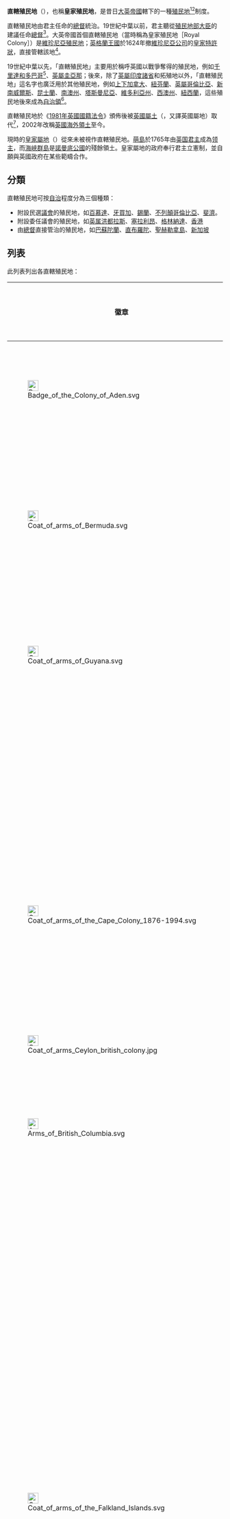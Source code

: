 {{noteTA
|G1=地名
|G2=USState
|G3=PoliticiansUK
|G4=UK Places
|G5=People
}}
'''直轄殖民地'''（{{lang-en|Crown colony}}），也稱'''皇家殖民地'''，是昔日[[大英帝國|大英帝國]]轄下的一種[[殖民地|殖民地]]<ref>{{cite web|url=http://lcweb2.loc.gov/frd/cs/caribbean_islands/cx_glos.html|work=U.S. Library of Congress|title=Glossary of terms|access-date=2013-06-22|archive-date=2012-07-20|archive-url=https://archive.is/20120720020222/lcweb2.loc.gov/frd/cs/caribbean_islands/cx_glos.html|dead-url=no}}</ref><ref>{{cite web|url=http://www.askoxford.com/concise_oed/crowncolony?view=uk|work=Compact Oxford English Dictionary|title="Crown colony"|access-date=2013-06-22|archive-date=2020-03-13|archive-url=https://web.archive.org/web/20200313132731/https://languages.oup.com/|dead-url=no}}</ref>制度。

直轄殖民地由君主任命的[[總督|總督]]統治。19世紀中葉以前，君主聽從[[殖民地部大臣|殖民地部大臣]]的建議任命[[總督|總督]]<ref>[[#refJenks|Jenks]], p. 70.</ref>。大英帝國首個直轄殖民地（當時稱為皇家殖民地［Royal Colony］）是[[維珍尼亞殖民地|維珍尼亞殖民地]]；[[英格蘭王國|英格蘭王國]]於1624年撤[[:維吉尼亞公司|維珍尼亞公司]]的[[皇家特許狀|皇家特許狀]]，直接管轄該地<ref>[[#refOHBEv3|Porter]], p. 477.</ref>。

19世紀中葉以先，「直轄殖民地」主要用於稱呼英國以戰爭奪得的殖民地，例如[[千里達和多巴哥|千里達和多巴哥]]<ref>[http://www.ttparliament.org/about.php?mid=50 History of Parliament: Parliament of Trinidad and Tobago] {{Wayback|url=http://www.ttparliament.org/about.php?mid=50 |date=20170613232939 }} - Parliament of Trinidad and Tobago.</ref>、[[英屬圭亞那|英屬圭亞那]]；後來，除了[[英屬印度諸省|英屬印度諸省]]和拓殖地以外，「直轄殖民地」這名字也廣泛用於其他殖民地，例如[[加拿大|上下加拿大]]、[[紐芬蘭自治領|紐芬蘭]]、[[英屬哥倫比亞|英屬哥倫比亞]]、[[新南威爾斯|新南威爾斯]]、[[昆士蘭|昆士蘭]]、[[南澳州|南澳州]]、[[塔斯曼尼亞|塔斯曼尼亞]]、[[維多利亞州|維多利亞州]]、[[西澳州|西澳州]]、[[紐西蘭|紐西蘭]]，這些殖民地後來成為[[自治領|自治領]]<ref>[[#refHDBE|Olson]], p. 343.</ref>。

直轄殖民地於《[[1981年英國國籍法令|1981年英國國籍法令]]》頒佈後被[[英國屬土|英國屬土]]（{{lang-en|British dependent territory}}，又譯英國屬地）取代<ref>{{cite web| title=British Overseas Territories Act 2002| author=| publisher=www.legislation.gov.uk| url=http://www.legislation.gov.uk/ukpga/2002/8/contents| access-date=2014-09-17| archive-date=2016-01-30| archive-url=https://web.archive.org/web/20160130040455/http://www.legislation.gov.uk/ukpga/2002/8/contents| dead-url=no}}</ref>，2002年改稱[[英國海外領土|英國海外領土]]至今。

現時的[[英國皇家屬地|皇家屬地]]（{{lang-en|Crown Dependencies}}）從來未被視作直轄殖民地。[[萌島|萌島]]於1765年由[[英国君主|英国君主]]成為[[马恩岛领主|领主]]，而[[海峽群島|海峽群島]]是[[諾曼底公國|諾曼底公國]]的殘餘領土。皇家屬地的政府奉行君主立憲制，並自願與英國政府在某些範疇合作。

==分類==
直轄殖民地可按[[自治|自治]]程度分為三個種類：
*附設民選[[議會|議會]]的殖民地，如[[百慕達|百慕達]]、[[牙買加|牙買加]]、[[錫蘭|錫蘭]]、[[不列顛哥倫比亞|不列顛哥倫比亞]]、[[斐濟|斐濟]]。
*附設委任議會的殖民地，如[[英属洪都拉斯|英属洪都拉斯]]、[[塞拉利昂|塞拉利昂]]、[[格林納達|格林納達]]、[[香港殖民地時期|香港]]
*由[[總督|總督]]直接管治的殖民地，如[[巴蘇陀蘭|巴蘇陀蘭]]、[[直布羅陀|直布羅陀]]、[[聖赫勒拿島|聖赫勒拿島]]、[[新加坡|新加坡]]

==列表==
此列表列出各直轄殖民地{{ref|a|a}}：

{| class="wikitable plainrowheaders" class="wikitable sortable"
|-
! 徽章
! 殖民地
! 英文名稱
! 起
! 止
! class="unsortable"|地位改變原因
! 現狀
|-
|[[File:Badge_of_the_Colony_of_Aden.svg|25px]]
| {{flagicon|Aden}} [[亞丁殖民地|亞丁]]
| {{lang|en|Aden}}
| 1937年
| 1967年
| 成為[[南阿拉伯聯邦|南阿拉伯聯邦]][[亞丁州|亞丁州]]的一部份
| [[也門共和國|也門共和國]][[亞丁|亞丁市]]
|-
|
| {{flagicon|Lesotho|colonial}} [[巴蘇陀蘭|巴蘇陀蘭]]
| {{lang|en|Basutoland}} 
| 1884年
| 1964年
| 成為英國保護國
| [[萊索托王國|萊索托王國]]
|-
| [[File:Coat_of_arms_of_Bermuda.svg|25px]]
| {{flagicon|Bermuda}} [[百慕達|百慕達]]
| {{lang|en|Bermuda}}
| 1684年
| 1981年
| 成為英國屬土
| [[英國海外領土|英國海外領土]]
|-
| 
| {{flagicon|United Kingdom}} [[英屬貝專納|英屬貝專納]]
| {{Sort|Bechuanaland|{{lang|en|British Bechuanaland}}}}
| 1885年
| 1895年
| 成為[[開普殖民地|開普殖民地]]的一部份
| [[南非共和國|南非共和國]]的一部份
|-
| [[File:Coat_of_arms_of_Guyana.svg|25px]]
| {{flagicon|British Guiana}} [[英屬圭亞那|英屬圭亞那]]
| {{lang|en|British Guiana}}
| 1831年
| 1966年
| 獨立成國
| [[圭亞那合作共和國|圭亞那合作共和國]]
|-
|
| {{flagicon|British Honduras}} [[英屬洪都拉斯|英屬洪都拉斯{{to}}貝里斯]]
| {{Sort|Belize|{{lang|en|British Honduras{{to}}Belize}}}}
| 1884年
| 1981年
| 獨立成國
| [[貝里斯|貝里斯]]
|-
|
| {{flagicon|United Kingdom}} [[加拿大省|加拿大聯合省]]
| {{Sort|Canada|{{lang|en|United Province of Canada}}}}
| 1841年
| 1867年
| 成為[[加拿大自治領|加拿大自治領]]的一部份
| [[加拿大|加拿大]]的一部份
|-
| [[File:Coat_of_arms_of_the_Cape_Colony_1876-1994.svg|25px]]
| [[Image:Flag_of_the_Cape_Colony_1876-1910.svg|23px]] [[開普殖民地|開普殖民地]]
| {{lang|en|Cape Colony}}
| 1806年
| 1910年
| 成為[[南非聯邦|南非聯邦]]的一部份
| [[南非共和國|南非共和國]]的一部份
|-
|
| {{flag|Cayman Islands}}
| {{lang|en|Cayman Islands}}
| 1962年
| 1981年
| 成為英國屬土
| [[英國海外領土|英國海外領土]]
|-
| [[File:Coat_of_arms_Ceylon_british_colony.jpg|25px]]
| {{flagicon|British Ceylon}} [[英屬錫蘭|錫蘭]]
| {{lang|en|Ceylon}}
| 1815年
| 1948年
| 成為[[錫蘭自治領|錫蘭自治領]]
| [[斯里蘭卡|斯里蘭卡民主社會主義共和國]]
|-
|[[File:Arms_of_British_Columbia.svg|25px]]
| {{Flag icon|British Columbia|1906}} [[英屬哥倫比亞殖民地_(1866年-1871年)|英屬哥倫比亞]]
| {{Sort|Columbia|{{lang|en|British Columbia}}}}
| 1866年
| 1871年
| 成為[[加拿大自治領|加拿大自治領]]的一部份
| [[加拿大|加拿大]][[英屬哥倫比亞省|英屬哥倫比亞省]]
|-
|
| {{flag icon|Kingdom of Great Britain}} [[康涅狄格殖民地|康涅狄格]]
| {{lang|en|Connecticut}}
|1636年
|1776年
| 成為[[美利堅合眾國|美利堅合眾國]]的一部份
| [[美利堅合眾國|美利堅合眾國]][[康涅狄格州|康涅狄格州]]
|-
| 
| {{flagicon|Cyprus|colonial}} [[英屬塞浦路斯|塞浦路斯]]
| {{lang|en|Cyprus}}
| 1914年
| 1960年
| 獨立成國
| [[塞浦路斯共和國|塞浦路斯共和國]]
|-
|
| {{flag icon|Kingdom of Great Britain}} [[特拉華殖民地|特拉華]]
| {{lang|en|Delaware}}
|1664年
|1776年
| 成為[[美利堅合眾國|美利堅合眾國]]的一部份
| [[美利堅合眾國|美利堅合眾國]][[特拉華州|特拉華州]]
|-
|
| {{flag icon|Kingdom of Great Britain}} [[東佛羅里達|東佛羅里達]]
| {{lang|en|East Florida}}
| 1763年
| 1783年
| 割讓予西班牙
| [[美利堅合眾國|美利堅合眾國]][[佛羅里達州|佛羅里達州]]的一部份
|-
| [[File:Coat_of_arms_of_the_Falkland_Islands.svg|25px]]
| {{flag|Falkland Islands}}
| {{lang|en|Falkland Islands}}
|1841年
|1981年
| 成為[[英國屬土|英國屬土]]
| [[英國海外領土|英國海外領土]]
|-
|
| {{flag icon|Kingdom of Great Britain}} [[喬治亞省|佐治亞]]
| {{lang|en|Georgia}}
| 1732年
| 1776年
| 割讓予西班牙
| [[美利堅合眾國|美利堅合眾國]][[喬治亞州|喬治亞州]]、[[密西西比州|密西西比州]]、[[阿拉巴馬州|阿拉巴馬州]]的一部份
|-
| [[File:Coat_of_arms_of_Gibraltar1.svg|25px]]
| {{flag|Gibraltar|ensign}}
| {{lang|en|Gibraltar}}
| 1713年
| 1981年
| 成為[[英國屬土|英國屬土]]
| [[英國海外領土|英國海外領土]]
|-
| [[File:Coat_of_arms_of_Hong_Kong_(1959-1997).svg|25px]]
|{{flagicon|Hong Kong|1959}} [[香港殖民地時期|香港]]
|{{lang|en|Hong Kong}}
|1841年
|1981年
| 成為[[英國屬土|英國屬土]]
| [[中華人民共和國|中華人民共和國]][[香港特別行政區|香港特別行政區]]<ref name="Hong Kong">參見：《[http://www.legislation.gov.uk/ukpga/1985/15/contents 1985年香港法令] {{Wayback|url=http://www.legislation.gov.uk/ukpga/1985/15/contents |date=20120718014859 }}》</ref>
|-
| [[File:Badge_of_Jamaica_(1957-1962).svg|25px]]
| {{flagicon|Jamaica|1957}} [[牙買加殖民地|牙買加]]
| {{lang|en|Jamaica}}
| 1865年
| 1962年
| 獨立成國
| [[牙買加|牙買加]]
|-
|
|{{flagicon|Kenya|colonial}} [[英屬肯雅|肯雅]]
|{{lang|en|Kenya}}
|1920年
|1963年
|與肯雅保護領聯合，獨立建國
|[[肯雅共和國|肯雅共和國]]
|-
|rowspan=3|[[File:Coat_of_arms_of_Labuan_(1912–1946).svg|25px]]
|rowspan=3|{{flagicon image|Flag of Labuan (1912–1946).svg}} [[納閩殖民地|納閩]]
|rowspan=3| {{lang|en|Labuan}}
| 1846年
| 1890年
| 由[[北婆罗洲渣打公司|北婆羅公司]]管治
|rowspan=3|[[馬來西亞|馬來西亞]][[納閩|納閩聯邦直轄區]]
|-
| 1906
| 1946
| 併入[[北婆羅洲直轄殖民地|北婆羅洲]]
|-
| 1946年
| 1963年
| 成為[[馬來西亞|馬來西亞]]的一部份
|-
|
| {{flagicon|United Kingdom}} [[下加拿大|下加拿大]]
| {{lang|en|Lower Canada}}
| 1791年
| 1841年
| 成為[[加拿大省|加拿大省]]的一部份
| [[加拿大|加拿大]]的一部份
|-
|[[File:Coat_of_arms_of_Malta.svg|25px]]
| {{flagicon|Malta|1943}} [[馬耳他殖民地|馬爾他]]
| {{lang|en|Malta}}
| 1813年
| 1964年
| 獨立成國
| [[馬耳他|馬耳他國]]
|-
| 
| {{flag icon|Kingdom of Great Britain}} [[馬里蘭省|馬里蘭]]
| {{lang|en|Maryland}}
| 1632年
| 1776年
| 成為[[美利堅合眾國|美利堅合眾國]]的一部份
| [[美利堅合眾國|美利堅合眾國]][[馬里蘭州|馬里蘭州]]
|-
| 
| {{flag icon|Kingdom of Great Britain}} [[麻薩諸塞灣省|麻薩諸塞灣]]
| {{lang|en|Massachusetts Bay}}
|1692年
|1776年
| 成為[[美利堅合眾國|美利堅合眾國]]的一部份
| [[美利堅合眾國|美利堅合眾國]][[麻薩諸塞州|麻薩諸塞州]]
|-
| [[File:Arms_of_Natal_1907-1997.svg|25px]]
| [[Image:Flag_of_the_Natal_Colony_(1875–1910).svg|30px]] [[納塔爾殖民地|納塔爾]]
|{{lang|en|Natal}}
| 1843年
| 1910年
|成為[[南非聯邦|南非聯邦]]的一部份
|[[南非共和國|南非共和國]][[夸祖魯-納塔爾省|-{夸}-祖魯-納塔爾省]]
|-
|[[File:Arms_of_Newfoundland_and_Labrador.svg|25px]]
| [[Image:Dominion_of_Newfoundland_Blue_Ensign,_1870–1904.svg|23px]] [[紐芬蘭殖民地|紐芬蘭]]
| {{lang|en|Newfoundland}}
| 1854年
| 1907年
| 成為[[紐芬蘭自治領|紐芬蘭自治領]]
| [[加拿大|加拿大]][[紐芬蘭-拉布拉多省|紐芬蘭-拉布拉多省]]
|-
| [[File:NewHampshire1692Seal.png|25px]]
| {{flag icon|Kingdom of Great Britain}} 新罕布夏
| {{lang|en|New Hampshire}}
|1692年
|1776年
| 成為[[美利堅合眾國|美利堅合眾國]]的一部份
| [[美利堅合眾國|美利堅合眾國]][[新罕布什尔州|新罕布什尔州]]
|-
| 
| {{flag icon|Kingdom of Great Britain}} [[新澤西殖民地|新澤西]]
| {{lang|en|New Jersey}}
| 1702年
| 1776年
| 成為[[美利堅合眾國|美利堅合眾國]]的一部份
| [[美利堅合眾國|美利堅合眾國]][[新澤西州|新澤西州]]
|-
|[[File:Badge_of_New_South_Wales.svg|25px]]
| {{flagicon|New South Wales}} [[新南威爾斯|新南威爾斯]]
| {{lang|en|New South Wales}}
| 1788年
| 1901年
| 成為[[澳洲聯邦|澳洲聯邦]]的一部份
| [[澳洲聯邦|澳洲聯邦]][[新南威爾斯省|新南威爾斯省]]
|-
|
| {{flag icon|Kingdom of Great Britain}} [[紐約省|紐約]]
| {{lang|en|New York}}
| 1691年
| 1776年
| 成為[[美利堅合眾國|美利堅合眾國]]的一部份
| [[美利堅合眾國|美利堅合眾國]][[紐約州|紐約州]]
|-
|[[File:Coat_of_arms_of_New_Zealand.svg|25px]]
| {{flagicon|New Zealand}} [[新西兰历史#殖民时期|紐西蘭]]
| {{lang|en|New Zealand}}
|1841年
|1907年
| 成為[[紐西蘭自治領|紐西蘭自治領]]
| [[紐西蘭王國|紐西蘭王國]]
|-
| [[File:Coat_of_arms_of_the_Crown_Colony_of_North_Borneo.svg|25px]]
| {{flagicon image|Flag of North Borneo (1948–1963).svg}} [[北婆羅洲直轄殖民地|北婆羅洲]]
|{{lang|en|North Borneo}}
| 1946年
| 1963年
| 成為[[馬來西亞聯邦|馬來西亞聯邦]]的一部份<ref name="Malaysia Act 1963"/>
| [[馬來西亞|馬來西亞]][[沙巴州|沙巴州]]
|-
| 
| {{flag icon|Kingdom of Great Britain}} [[北卡羅萊納省|北卡羅萊納]]
| {{lang|en|North Carolina}}
| 1729年
| 1776年
| 成為[[美利堅合眾國|美利堅合眾國]]的一部份
| [[美利堅合眾國|美利堅合眾國]][[北卡羅萊納州|北卡羅萊納州]]
|-
|
| {{flag icon|Kingdom of Great Britain}} [[賓夕凡尼亞省|賓夕凡尼亞]]
| {{lang|en|Pennsylvania}}
| 1681年
| 1776年
| 成為[[美利堅合眾國|美利堅合眾國]]的一部份
| [[美利堅合眾國|美利堅合眾國]][[賓夕凡尼亞州|賓夕凡尼亞州]]
|-
|
| {{flag icon|Kingdom of Great Britain}} [[魁北克省_(1763年-1791年)|魁北克省]]
| {{lang|en|Quebec}}
| 1763年
| 1791年
| 劃分成[[上加拿大|上加拿大]]、[[下加拿大|下加拿大]]和[[西北領地|西北領地]]
| [[加拿大|加拿大]]和[[美利堅合眾國|美利堅合眾國]]的一部份
|-
|[[File:Badge_of_Queensland.svg|25px]]
|{{flagicon|Queensland}} [[昆士蘭|昆士蘭]]
| {{lang|en|Queensland}}
|1824年
|1901年
| 成為[[澳洲聯邦|澳洲聯邦]]的一部份
| [[澳洲聯邦|澳洲聯邦]][[昆士蘭省|昆士蘭省]]
|-
|
| {{flag icon|Kingdom of Great Britain}} [[羅德島與普洛威頓斯莊園殖民地|羅德島與普洛威頓斯莊園]]
|{{lang|en|Rhode Island and Providence Plantations}}
| 1706年
| 1776年
| 成為[[美利堅合眾國|美利堅合眾國]]的一部份
| [[美利堅合眾國|美利堅合眾國]][[羅德島州|羅德島與普洛威頓斯莊園州]]
|-
| [[File:Coat_of_arms_of_Saint_Christopher-Nevis-Anguilla_(1967-1983).svg|25px]]
| {{flagicon|Saint Christopher-Nevis-Anguilla|1958}} [[聖克里斯多福-尼維斯-安圭拉|聖克里斯多福-尼維斯-安圭拉]]
| {{lang|en|Saint Christopher-Nevis-Anguilla}}
| 1980
| 1981
| 成為英國屬土
| 獨立國家：[[聖克里斯多福及尼維斯|聖克里斯多福及尼維斯聯邦]]、英國海外領土：[[安圭拉|安圭拉]]
|-
| [[File:Coat_of_arms_of_the_Crown_Colony_of_Sarawak.svg|25px]]
| {{flagicon image|Flag of Sarawak (1946–1963).svg}} [[砂拉越殖民地|砂拉越]]
| {{lang|en|Sarawak}}
| 1946年
| 1963年
| 成為[[馬來西亞聯邦|馬來西亞聯邦]]的一部份<ref name="Malaysia Act 1963"/>
| [[馬來西亞|馬來西亞]][[砂拉越州|砂拉越州]]
|-
| [[File:Coat_of_arms_of_Sierra_Leone.svg|25px]]
| [[Image:Flag_of_Sierra_Leone_1916-1961.gif|30px]] [[塞拉利昂|塞拉利昂]]
| {{lang|en|Sierra Leone}}
| 1808年
| 1961年
| 獨立成國
| [[塞拉利昂共和國|塞拉利昂共和國]]
|-
| [[File:Badge_of_South_Australia.svg|25px]]
| {{flagicon|South Australia}} [[南澳州|南澳州]]
| {{lang|en|South Australia}}
| 1834年
| 1901年
| 成為[[澳洲聯邦|澳洲聯邦]]的一部份
| [[澳洲聯邦|澳洲聯邦]][[南澳大利亚州|南澳州]]
|-
|
| {{flag icon|Kingdom of Great Britain}} [[南卡羅萊納省|南卡羅萊納]]
| {{lang|en|South Carolina}}
| 1729年
| 1776年
| 成為[[美利堅合眾國|美利堅合眾國]]的一部份
| [[美利堅合眾國|美利堅合眾國]][[南卡羅萊納州|南卡羅萊納州]]
|-
|rowspan=7|[[File:Coat_of_arms_of_the_Straits_Settlements.svg|25px]]
|rowspan=7|{{flagicon|Straits Settlements}} [[海峽殖民地|海峽殖民地]]
|rowspan=7|{{lang|en|Straits Settlements}}
| 1786年
| 1946年
|[[檳城|檳城]]成為[[馬來亞聯邦|馬來亞聯邦]]的一部份<ref name="Federation of Malaya">參見：《1957年馬來亞聯邦獨立法令》</ref> <ref name="Malaysia Act 1963">參見：《1963年馬來西亞法令》</ref>
|[[馬來西亞|馬來西亞]][[檳城州|檳城州]]
|-
| 1826年
| 1963年
|[[新加坡|新加坡]]成為[[馬來西亞聯邦|馬來西亞聯邦]]的一部份<ref name="Malaysia Act 1963"/><ref name="Singapore">參見：《[http://treaties.un.org/doc/Publication/UNTS/Volume%20563/volume-563-I-8206-English.pdf 1965年新加坡獨立聲明] {{Wayback|url=http://treaties.un.org/doc/Publication/UNTS/Volume%20563/volume-563-I-8206-English.pdf |date=20201108135709 }}》和英國《[http://www.legislation.gov.uk/ukpga/1966/29/contents 1966年新加坡法令] {{Wayback|url=http://www.legislation.gov.uk/ukpga/1966/29/contents |date=20210328092724 }}》</ref>
|[[新加坡共和國|新加坡共和國]]
|-
| 1826年
| 1946年
|[[馬六甲|馬六甲]]成為[[馬來亞聯邦|馬來亞聯邦]]的一部份<ref name="Federation of Malaya"/><ref name="Malaysia Act 1963"/>
|[[馬來西亞|馬來西亞]][[馬六甲|馬六甲]]
|-
| 1857年
| 1955年
| [[科科斯（基林）群島|科科斯（基林）群島]]轉移至[[澳洲|澳洲]]<ref>{{Cite web |url=http://www.comlaw.gov.au/Details/C2010C00815 |title=Cocos (Keeling) Islands Act 1955. |access-date=2014-09-17 |archive-date=2015-11-03 |archive-url=https://web.archive.org/web/20151103051621/https://www.comlaw.gov.au/Details/C2010C00815 |dead-url=no }}</ref>
|[[澳洲|澳洲]][[科科斯（基林）群島|科科斯（基林）群島領地]]
|-
| 1874年
| 1937年
|[[曼絨市|天定]]成為[[馬來聯邦|馬來聯邦]]的一部份
|[[馬來西亞|馬來西亞]][[霹靂州|霹靂州]][[曼絨市|曼絨市]]
|-
| 1888年
| 1957年
|[[聖誕島|聖誕島]]轉移至[[澳洲|澳洲]]<ref>{{Cite web |url=http://www.austlii.edu.au/au/legis/cth/num_act/ciaca19571021957399/ |title=Christmas Island (Request and Consent) Act 1957 (NO. 102, 1957). |access-date=2014-09-17 |archive-date=2016-06-25 |archive-url=https://web.archive.org/web/20160625072903/http://www.austlii.edu.au/au/legis/cth/num_act/ciaca19571021957399/ |dead-url=no }}</ref>
|[[澳洲|澳洲]][[聖誕島|聖誕島領地]]
|-
| 1906年
| 1946年
| [[納閩|納閩]]併入[[北婆羅洲|北婆羅洲]]<ref name="Malaysia Act 1963"/>
|[[馬來西亞|馬來西亞]][[納閩|納閩聯邦直轄區]]
|-
|[[File:Badge_of_Tasmania.svg|25px]]
| {{flagicon|Tasmania}} [[塔斯馬尼亞|范迪門斯地{{to}}塔斯曼尼亞]]
| {{Sort|Tasmania|{{lang|en|Van Diemen's Land{{to}}Tasmania}}}}
| 1803年
| 1901年
|成為[[澳洲聯邦|澳洲聯邦]]的一部份
|[[澳洲聯邦|澳洲聯邦]][[塔斯馬尼亞州|塔斯馬尼亞州]]
|-
|
| {{flagicon|United Kingdom}} [[上加拿大|上加拿大]]
| {{lang|en|Upper Canada}}
| 1791年
| 1841年
| 成為[[加拿大省|加拿大省]]的一部份
| [[加拿大|加拿大]]的一部份
|-
|
|[[Image:Flag_of_Vancouver_Island.svg|30px]] [[溫哥華島|溫哥華島]]
|{{lang|en|Vancouver Island}}
|1848年
|1866年
|與[[英屬哥倫比亞_(1858年-1866年)|英屬哥倫比亞]]合併
|[[加拿大|加拿大]][[英屬哥倫比亞省|英屬哥倫比亞省]]的一部份
|-
| [[File:Badge_of_Victoria_(modern).svg|25px]]
| {{flagicon|Victoria}} [[維多利亞州|維多利亞]]
|{{lang|en|Victoria}}
|1851年
|1901年
|成為[[澳洲聯邦|澳洲聯邦]]的一部份
|[[澳洲聯邦|澳洲聯邦]][[維多利亞州|維多利亞州]]
|-
|
| {{flag icon|Kingdom of Great Britain}} [[維珍尼亞殖民地|維珍尼亞]]
|{{lang|en|Virginia}}
|1624年
|1776年
|成為[[美利堅合眾國|美利堅合眾國]]的一部份
|[[美利堅合眾國|美利堅合眾國]][[維珍尼亞州|維珍尼亞州]]
|-
| [[File:Badge_of_Western_Australia.svg|25px]]
| {{flagicon|Western Australia}} [[西澳洲|天鵝河殖民地{{to}}西澳州]]
| {{Sort|Western Australia|{{lang|en|Swan River Colony{{to}}Western Australia}}}}
| 1829年
| 1901年
|成為[[澳洲聯邦|澳洲聯邦]]的一部份
|[[澳洲聯邦|澳洲聯邦]][[西澳州|西澳州]]
|-
|
| {{flag icon|Kingdom of Great Britain}} [[西佛羅里達|西佛羅里達]]
| {{lang|en|West Florida}}
| 1763年
| 1783年
|割讓予[[西班牙|西班牙]]
|[[美利堅合眾國|美利堅合眾國]][[佛羅里達州|佛羅里達州]]的一部份
|}

<small>{{note|a|a}}來源：本條目含有現在屬於[[公有領域|公有領域]]的書籍：大不列顛女王陛下出版署（Great Britain Her Majesty's Stationery Office）公眾資訊署（Office of Public Sector Information）《Chronological Table of the Statutes》</small>

==參見==
*[[大英帝國|大英帝國]]
*[[英國海外領土|英國海外領土]]
*[[殖民地部|藩政院]]

== 参考文献 ==
=== 引用 ===
{{Reflist|30em}}

=== 来源 ===
{{refbegin}}
* {{cite book | first = Edward | last = Jenks | title = The Government of the British Empire| url = https://archive.org/details/governmentbriti03jenkgoog | year=1918 | publisher = Little, Brown, and Company |ref = refJenks }}
* {{cite book | first = James | last = Olson | title = Historical Dictionary of the British Empire|publisher=Greenwood Publishing Group|year=1996 |ISBN = 0-313-29366-X |ref = refHDBE }}
* {{cite book | first = Andrew | last = Porter | title = The Nineteenth Century, The Oxford History of the British Empire Volume III |publisher=Oxford University Press |year=1998 |ISBN = 0-19-924678-5 |ref=refOHBEv3 }}
* {{cite book |last1=Wrong |first1=Hume |authorlink1= |last2= |first2= |editor1-first= |editor1-last= |editor1-link= |others= |title=Government of the West Indies |url=http://books.google.com/books?id=hIx3hR0-HkIC&lpg=PA71&pg=PP1#v=onepage&q=&f=false |accessdate=2010-03-30 |type= |edition= |series= |volume= |date= |year=1923 |publisher=[[Oxford_University_Press|Oxford University Press]] |location=England |ISBN=1-113-74149-X |oclc= |doi= |page=71 |chapter=The Old Representative System: The Change To Crown Colony Government |chapterurl=http://books.google.com/books?id=hIx3hR0-HkIC&pg=PA71&lpg=PA71#v=onepage&f=false |quote=The phrase 'Crown Colony Government' is used with various meanings. In the broadest, and perhaps most correct, sense it is applied to all the colonies in which the Crown retains the real control of the executive (i.e. to all the West Indian colonies).  By both official and common usage, however, it is often narrowed as to exclude colonies with elected Assemblies, though without a responsible executive. |ref= |bibcode= |archive-date=2020-07-29 |archive-url=https://web.archive.org/web/20200729185207/https://books.google.com/books?id=hIx3hR0-HkIC&lpg=PA71&pg=PP1#v=onepage&q=&f=false |dead-url=no }}
{{refend}}

[[Category:前英國殖民地|Category:前英國殖民地]]